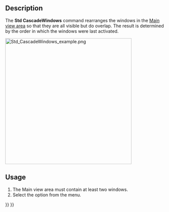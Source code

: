 <languages/>

{{Docnav
|[[Std_TileWindows|TileWindows]]
|[[Std_Windows|Windows]]
|[[Std_Windows_Menu|Std Windows Menu]]
|IconL=Std_TileWindows.svg
|IconR=Std_Windows.svg
|IconC=Freecad.svg
}}

{{GuiCommand
|Name=Std CascadeWindows
|MenuLocation=Windows → Cascade
|Workbenches=All
|SeeAlso=[[Std_TileWindows|Std TileWindows]]
}}

==Description==

The '''Std CascadeWindows''' command rearranges the windows in the [[Main_view_area|Main view area]] so that they are all visible but do overlap. The result is determined by the order in which the windows were last activated.

[[Image:Std_CascadeWindows_example.png|400px]]
{{Caption|Main view area with three cascaded windows}}

==Usage==

# The Main view area must contain at least two windows.
# Select the {{MenuCommand|Windows → [[Image:Std_CascadeWindows.svg|16px]] Cascade}} option from the menu.


{{Docnav
|[[Std_TileWindows|TileWindows]]
|[[Std_Windows|Windows]]
|[[Std_Windows_Menu|Std Windows Menu]]
|IconL=Std_TileWindows.svg
|IconR=Std_Windows.svg
|IconC=Freecad.svg
}}

{{Std_Base_navi{{#translation:}}}}
{{Userdocnavi{{#translation:}}}}